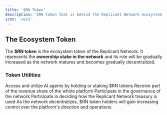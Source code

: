 ```yaml
---
title: '$RN Token'
description: '$RN token that is behind the Replicant Network ecosystem'
icon: 'coin'
---
```


## The Ecosystem Token

The **$RN token** is the ecosystem token of the Replicant Network. It represents the **ownership stake in the network** and its role will be gradually increased as the network matures and becomes gradually decentralized.

### Token Utilities

<CardGroup cols={2}>
  <Card title="Platform Access" icon="key">
    Access and utilize AI agents by holding or staking $RN tokens
  </Card>
  <Card title="Revenue Share" icon="chart-line">
    Receive part of the revenue share of the whole platform
  </Card>
  <Card title="Governance Rights" icon="gavel">
    Participate in the governance of the network
  </Card>
  <Card title="Treasury Decisions" icon="vault">
    Participate in deciding how the Replicant Network treasury is used
  </Card>
</CardGroup>

<Info>
As the network decentralizes, $RN token holders will gain increasing control over the platform's direction and operations.
</Info>
